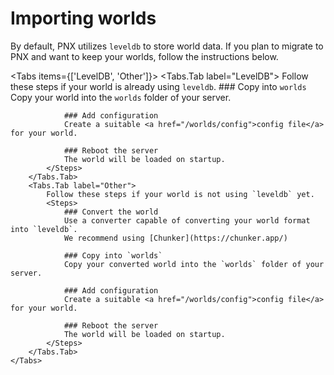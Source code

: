
# Importing worlds

By default, PNX utilizes `leveldb` to store world data.
If you plan to migrate to PNX and want to keep your worlds, follow the instructions below.

<Tabs items={['LevelDB', 'Other']}>
        <Tabs.Tab label="LevelDB">
            Follow these steps if your world is already using `leveldb`.
            <Steps>
                ### Copy into `worlds`
                Copy your world into the `worlds` folder of your server.

                ### Add configuration
                Create a suitable <a href="/worlds/config">config file</a> for your world.

                ### Reboot the server
                The world will be loaded on startup.
            </Steps>
        </Tabs.Tab>
        <Tabs.Tab label="Other">
            Follow these steps if your world is not using `leveldb` yet.
            <Steps>
                ### Convert the world
                Use a converter capable of converting your world format into `leveldb`.
                We recommend using [Chunker](https://chunker.app/)

                ### Copy into `worlds`
                Copy your converted world into the `worlds` folder of your server.

                ### Add configuration
                Create a suitable <a href="/worlds/config">config file</a> for your world.

                ### Reboot the server
                The world will be loaded on startup.
            </Steps>
        </Tabs.Tab>
    </Tabs>
